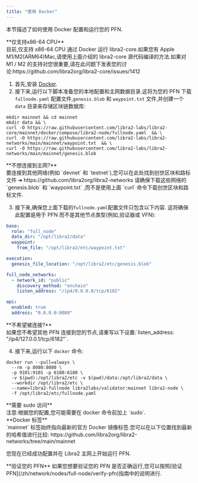 ```yaml
---
title: "使用 Docker"
---
```



本节描述了如何使用 Docker 配置和运行您的 PFN.

<Aside type="caution">
  **仅支持x86-64 CPU**<br />
  目前,仅支持 x86-64 CPU 通过 Docker 运行 libra2-core.如果您有 Apple M1/M2(ARM64)Mac,请使用上面介绍的 libra2-core 源代码编译的方法.如果对 M1 / M2 的支持对您很重要,请在此问题下发表您的讨论:https://github.com/libra2org/libra2-core/issues/1412
</Aside>

1. 首先,安装 [Docker](https://docs.docker.com/get-docker/).
2. 接下来,运行以下脚本准备您的本地配置和主网数据目录.这将为您的 PFN 下载 `fullnode.yaml` 配置文件,`genesis.blob` 和 `waypoint.txt` 文件,并创建一个 `data` 目录来存储区块链数据库:

```shellscript filename="Terminal"
mkdir mainnet && cd mainnet
mkdir data && \
curl -O https://raw.githubusercontent.com/libra2-labs/libra2-core/mainnet/docker/compose/libra2-node/fullnode.yaml  && \
curl -O https://raw.githubusercontent.com/libra2-labs/libra2-networks/main/mainnet/waypoint.txt  && \
curl -O https://raw.githubusercontent.com/libra2-labs/libra2-networks/main/mainnet/genesis.blob
```

<Aside type="caution">
  **不想连接到主网?**<br />
  要连接到其他网络(例如 `devnet` 和 `testnet`),您可以在此处找到创世区块和路标文件 ➜ https://github.com/libra2org/libra2-networks
  请确保下载这些网络的 `genesis.blob` 和 `waypoint.txt` ,而不是使用上面 `curl` 命令下载创世区块和路标文件.
</Aside>

3. 接下来,确保您上面下载的`fullnode.yaml`配置文件只包含以下内容.
   这将确保此配置是用于 PFN 而不是其他节点类型(例如,验证器或 VFN):

```yaml filename="fullnode.yaml"
base:
  role: "full_node"
  data_dir: "/opt/libra2/data"
  waypoint:
    from_file: "/opt/libra2/etc/waypoint.txt"

execution:
  genesis_file_location: "/opt/libra2/etc/genesis.blob"

full_node_networks:
  - network_id: "public"
    discovery_method: "onchain"
    listen_address: "/ip4/0.0.0.0/tcp/6182"

api:
  enabled: true
  address: "0.0.0.0:8080"
```

<Aside type="caution">
  **不希望被连接?**<br />
  如果您不希望其他 PFN 连接到您的节点,请重写以下设置:`listen_address: "/ip4/127.0.0.1/tcp/6182"`.
</Aside>

4. 接下来,运行以下 `docker` 命令:

```shellscript filename="Terminal"
docker run --pull=always \
  --rm -p 8080:8080 \
  -p 9101:9101 -p 6180:6180 \
  -v $(pwd):/opt/libra2/etc -v $(pwd)/data:/opt/libra2/data \
  --workdir /opt/libra2/etc \
  --name=libra2-fullnode libra2labs/validator:mainnet libra2-node \
  -f /opt/libra2/etc/fullnode.yaml
```

<Aside type="caution">
  **需要 sudo 访问**<br />
  注意:根据您的配置,您可能需要在 docker 命令前加上 `sudo`.
</Aside>

<Aside type="note">
  **Docker 标签**<br />
  `mainnet` 标签始终指向最新的官方 Docker 镜像标签.您可以在以下位置找到最新的哈希值进行比较:
  https://github.com/libra2org/libra2-networks/tree/main/mainnet
</Aside>

您现在已经成功配置并在 Libra2 主网上开始运行 PFN.

<Aside type="note">
  **验证您的 PFN**
  如果您想要验证您的 PFN 是否正确运行,您可以按照[验证 PFN](/zh/network/nodes/full-node/verify-pfn)指南中的说明进行.
</Aside>
